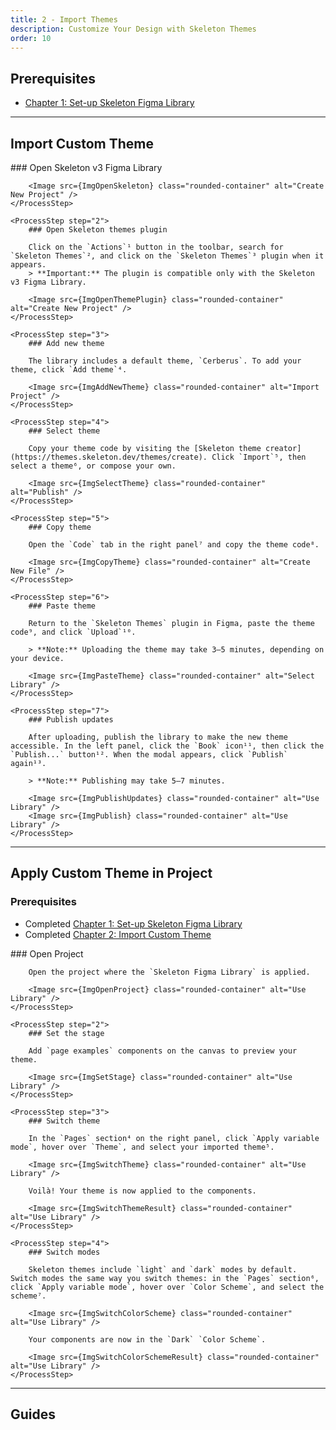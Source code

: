 ```yaml
---
title: 2 - Import Themes
description: Customize Your Design with Skeleton Themes
order: 10
---
```




## Prerequisites

- [Chapter 1: Set-up Skeleton Figma Library](chapter-1)

---

## Import Custom Theme

<Process>
    <ProcessStep step="1">
        ### Open Skeleton v3 Figma Library

        <Image src={ImgOpenSkeleton} class="rounded-container" alt="Create New Project" />
    </ProcessStep>

    <ProcessStep step="2">
        ### Open Skeleton themes plugin

        Click on the `Actions`¹ button in the toolbar, search for `Skeleton Themes`², and click on the `Skeleton Themes`³ plugin when it appears.
        > **Important:** The plugin is compatible only with the Skeleton v3 Figma Library.

        <Image src={ImgOpenThemePlugin} class="rounded-container" alt="Create New Project" />
    </ProcessStep>

    <ProcessStep step="3">
        ### Add new theme

        The library includes a default theme, `Cerberus`. To add your theme, click `Add theme`⁴.

        <Image src={ImgAddNewTheme} class="rounded-container" alt="Import Project" />
    </ProcessStep>

    <ProcessStep step="4">
        ### Select theme

        Copy your theme code by visiting the [Skeleton theme creator](https://themes.skeleton.dev/themes/create). Click `Import`⁵, then select a theme⁶, or compose your own.

        <Image src={ImgSelectTheme} class="rounded-container" alt="Publish" />
    </ProcessStep>

    <ProcessStep step="5">
        ### Copy theme

        Open the `Code` tab in the right panel⁷ and copy the theme code⁸.

        <Image src={ImgCopyTheme} class="rounded-container" alt="Create New File" />
    </ProcessStep>

    <ProcessStep step="6">
        ### Paste theme

        Return to the `Skeleton Themes` plugin in Figma, paste the theme code⁹, and click `Upload`¹⁰.

        > **Note:** Uploading the theme may take 3–5 minutes, depending on your device.

        <Image src={ImgPasteTheme} class="rounded-container" alt="Select Library" />
    </ProcessStep>

    <ProcessStep step="7">
        ### Publish updates

        After uploading, publish the library to make the new theme accessible. In the left panel, click the `Book` icon¹¹, then click the `Publish...` button¹². When the modal appears, click `Publish` again¹³.

        > **Note:** Publishing may take 5–7 minutes.

        <Image src={ImgPublishUpdates} class="rounded-container" alt="Use Library" />
        <Image src={ImgPublish} class="rounded-container" alt="Use Library" />
    </ProcessStep>

</Process>

---

## Apply Custom Theme in Project

### Prerequisites

- Completed [Chapter 1: Set-up Skeleton Figma Library](chapter-1#how-to-install-the-figma-library)
- Completed [Chapter 2: Import Custom Theme](#import-custom-theme)

<Process>
    <ProcessStep step="1">
        ### Open Project

        Open the project where the `Skeleton Figma Library` is applied.

        <Image src={ImgOpenProject} class="rounded-container" alt="Use Library" />
    </ProcessStep>

    <ProcessStep step="2">
        ### Set the stage

        Add `page examples` components on the canvas to preview your theme.

        <Image src={ImgSetStage} class="rounded-container" alt="Use Library" />
    </ProcessStep>

    <ProcessStep step="3">
        ### Switch theme

        In the `Pages` section⁴ on the right panel, click `Apply variable mode`, hover over `Theme`, and select your imported theme⁵.

        <Image src={ImgSwitchTheme} class="rounded-container" alt="Use Library" />

        Voilà! Your theme is now applied to the components.

        <Image src={ImgSwitchThemeResult} class="rounded-container" alt="Use Library" />
    </ProcessStep>

    <ProcessStep step="4">
        ### Switch modes

        Skeleton themes include `light` and `dark` modes by default. Switch modes the same way you switch themes: in the `Pages` section⁶, click `Apply variable mode`, hover over `Color Scheme`, and select the scheme⁷.

        <Image src={ImgSwitchColorScheme} class="rounded-container" alt="Use Library" />

        Your components are now in the `Dark` `Color Scheme`.

        <Image src={ImgSwitchColorSchemeResult} class="rounded-container" alt="Use Library" />
    </ProcessStep>

</Process>

---

## Guides

<NavGrid collection="docs" path="figma/" classes="md:grid-cols-1" />
